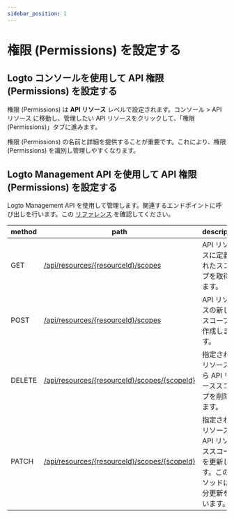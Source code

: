 ```yaml
---
sidebar_position: 1
---
```


# 権限 (Permissions) を設定する

## Logto コンソールを使用して API 権限 (Permissions) を設定する

権限 (Permissions) は **API リソース** レベルで設定されます。<CloudLink to="/api-resources">コンソール > API リソース</CloudLink> に移動し、管理したい API リソースをクリックして、「権限 (Permissions)」タブに進みます。

権限 (Permissions) の名前と詳細を提供することが重要です。これにより、権限 (Permissions) を識別し管理しやすくなります。

## Logto Management API を使用して API 権限 (Permissions) を設定する

Logto Management API を使用して管理します。関連するエンドポイントに呼び出しを行います。この [リファレンス](https://openapi.logto.io/operation/operation-listresourcescopes) を確認してください。

| method | path                                                                                                                 | description                                                                               |
| ------ | -------------------------------------------------------------------------------------------------------------------- | ----------------------------------------------------------------------------------------- |
| GET    | [/api/resources/\{resourceId\}/scopes](https://openapi.logto.io/operation/operation-listresourcescopes)              | API リソースに定義されたスコープを取得します。                                            |
| POST   | [/api/resources/\{resourceId\}/scopes](https://openapi.logto.io/operation/operation-createresourcescope)             | API リソースの新しいスコープを作成します。                                                |
| DELETE | [/api/resources/\{resourceId\}/scopes/\{scopeId\}](https://openapi.logto.io/operation/operation-deleteresourcescope) | 指定されたリソースから API リソーススコープを削除します。                                 |
| PATCH  | [/api/resources/\{resourceId\}/scopes/\{scopeId\}](https://openapi.logto.io/operation/operation-updateresourcescope) | 指定されたリソースの API リソーススコープを更新します。このメソッドは部分更新を行います。 |
